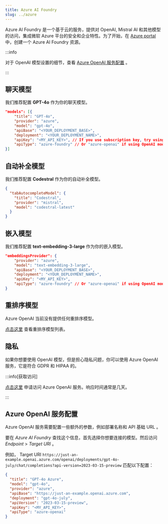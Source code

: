 ```yaml
---
title: Azure AI Foundry
slug: ../azure
---
```


Azure AI Foundry 是一个基于云的服务，提供对 OpenAI, Mistral AI 和其他模型的访问，集成微软 Azure 平台的安全和企业特性。为了开始，在 [Azure portal](https://portal.azure.com) 中，创建一个 Azure AI Foundry 资源。

:::info

对于 OpenAI 模型设置的细节，查看 [Azure OpenAI 服务配置](#azure-openai-service-configuration) 。

:::

## 聊天模型

我们推荐配置 **GPT-4o** 作为你的聊天模型。

```json title="config.json"
"models": [{
    "title": "GPT-4o",
    "provider": "azure",
    "model": "gpt-4o",
    "apiBase": "<YOUR_DEPLOYMENT_BASE>",
    "deployment": "<YOUR_DEPLOYMENT_NAME>",
    "apiKey": "<MY_API_KEY>", // If you use subscription key, try using Azure gateway to rename it apiKey
    "apiType": "azure-foundry" // Or "azure-openai" if using OpenAI models
}]
```

## 自动补全模型

我们推荐配置 **Codestral** 作为你的自动补全模型。

```json title="config.json"
{
  "tabAutocompleteModel": {
    "title": "Codestral",
    "provider": "mistral",
    "model": "codestral-latest"
  }
}
```

## 嵌入模型

我们推荐配置 **text-embedding-3-large** 作为你的嵌入模型。

```json title="config.json"
"embeddingsProvider": {
    "provider": "azure",
    "model": "text-embedding-3-large",
    "apiBase": "<YOUR_DEPLOYMENT_BASE>",
    "deployment": "<YOUR_DEPLOYMENT_NAME>",
    "apiKey": "<MY_API_KEY>",
    "apiType": "azure-foundry" // Or "azure-openai" if using OpenAI models
}
```

## 重排序模型

Azure OpenAI 当前没有提供任何重排序模型。

[点击这里](../../model-types/reranking.mdx) 查看重排序模型列表。

## 隐私

如果你想要使用 OpenAI 模型，但是担心隐私问题，你可以使用 Azure OpenAI 服务，它是符合 GDPR 和 HIPAA 的。

:::info[获取访问]

[点击这里](https://azure.microsoft.com/en-us/products/ai-services/openai-service) 申请访问 Azure OpenAI 服务。响应时间通常是几天。

:::

## Azure OpenAI 服务配置

Azure OpenAI 服务需要配置一些额外的参数，例如部署名称和 API 基础 URL 。

要在 _Azure AI Foundry_ 查找这个信息，首先选择你想要连接的模型。然后访问 _Endpoint_ > _Target URI_ 。

例如， Target URI `https://just-an-example.openai.azure.com/openai/deployments/gpt-4o-july/chat/completions?api-version=2023-03-15-preview` 匹配以下配置：

```json
{
  "title": "GPT-4o Azure",
  "model": "gpt-4o",
  "provider": "azure",
  "apiBase": "https://just-an-example.openai.azure.com",
  "deployment": "gpt-4o-july",
  "apiVersion": "2023-03-15-preview",
  "apiKey": "<MY_API_KEY>",
  "apiType": "azure-openai"
}
```
